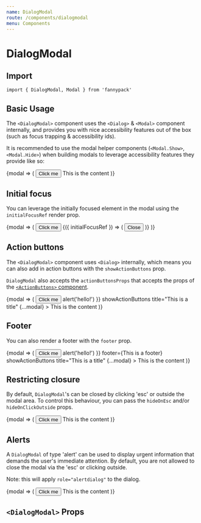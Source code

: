 ```yaml
---
name: DialogModal
route: /components/dialogmodal
menu: Components
---
```



# DialogModal

## Import

`import { DialogModal, Modal } from 'fannypack'`

## Basic Usage

The `<DialogModal>` component uses the `<Dialog>` & `<Modal>` component internally, and provides you with nice accessibility features out of the box (such as focus trapping & accessibility ids).

It is recommended to use the modal helper components (`<Modal.Show>`, `<Modal.Hide>`) when building modals to leverage accessibility features they provide like so:

<Playground>
  <Modal.Container>
    {modal => (
      <Box>
        <Button use={Modal.Show} {...modal}>
          Click me
        </Button>
        <DialogModal showCloseButton title="This is a title" {...modal}>
          This is the content
        </DialogModal>
      </Box>
    )}
  </Modal.Container>
</Playground>

## Initial focus

You can leverage the initially focused element in the modal using the `initialFocusRef` render prop.

<Playground>
  <Modal.Container>
    {modal => (
      <Box>
        <Button use={Modal.Show} {...modal}>
          Click me
        </Button>
        <DialogModal showCloseButton title="This is a title" {...modal}>
          {({ initialFocusRef }) => (
            <Button use={Modal.Hide} elementRef={initialFocusRef} {...modal}>
              Close
            </Button>
          )}
        </DialogModal>
      </Box>
    )}
  </Modal.Container>
</Playground>

## Action buttons

The `<DialogModal>` component uses `<Dialog>` internally, which means you can also add in action buttons with the `showActionButtons` prop.

`DialogModal` also accepts the `actionButtonsProps` that accepts the props of the [`<ActionButtons>` component](/components/button#actionbuttons-props).

<Playground>
  <Modal.Container>
    {modal => (
      <Box>
        <Button use={Modal.Show} {...modal}>
          Click me
        </Button>
        <DialogModal
          actionButtonsProps={{ onClickSubmit: () => alert('hello!') }}
          showActionButtons
          title="This is a title"
          {...modal}
        >
          This is the content
        </DialogModal>
      </Box>
    )}
  </Modal.Container>
</Playground>

## Footer

You can also render a footer with the `footer` prop.

<Playground>
  <Modal.Container>
    {modal => (
      <Box>
        <Button use={Modal.Show} {...modal}>
          Click me
        </Button>
        <DialogModal
          actionButtonsProps={{ onClickSubmit: () => alert('hello!') }}
          footer={<Text>This is a footer</Text>}
          showActionButtons
          title="This is a title"
          {...modal}
        >
          This is the content
        </DialogModal>
      </Box>
    )}
  </Modal.Container>
</Playground>

## Restricting closure

By default, `DialogModal`'s can be closed by clicking 'esc' or outside the modal area. To control this behaviour, you can pass the `hideOnEsc` and/or `hideOnClickOutside` props.

<Playground>
  <Modal.Container>
    {modal => (
      <Box>
        <Button use={Modal.Show} {...modal}>
          Click me
        </Button>
        <DialogModal hideOnEsc={false} hideOnClickOutside={false} title="This is a title" showActionButtons {...modal}>
          This is the content
        </DialogModal>
      </Box>
    )}
  </Modal.Container>
</Playground>

## Alerts

A `DialogModal` of type 'alert' can be used to display urgent information that demands the user's immediate attention. By default, you are not allowed to close the modal via the 'esc' or clicking outside.

Note: this will apply `role="alertdialog"` to the dialog.

<Playground>
  <Modal.Container>
    {modal => (
      <Box>
        <Button use={Modal.Show} {...modal}>
          Click me
        </Button>
        <DialogModal type="alert" title="This is a title" showActionButtons {...modal}>
          This is the content
        </DialogModal>
      </Box>
    )}
  </Modal.Container>
</Playground>

## `<DialogModal>` Props

<PropsTable of={DialogModal} />
